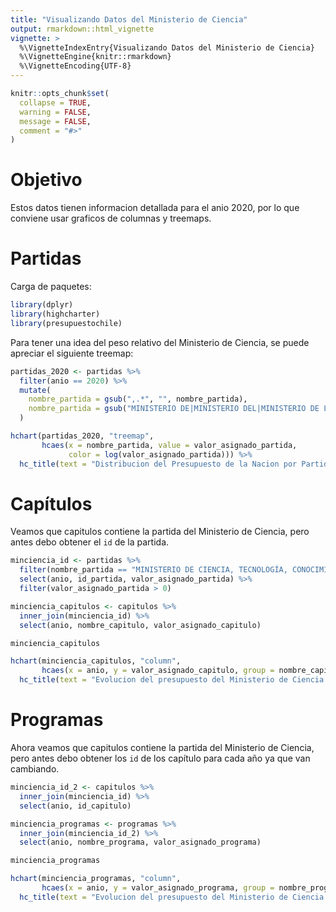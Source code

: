 ```yaml
---
title: "Visualizando Datos del Ministerio de Ciencia"
output: rmarkdown::html_vignette
vignette: >
  %\VignetteIndexEntry{Visualizando Datos del Ministerio de Ciencia}
  %\VignetteEngine{knitr::rmarkdown}
  %\VignetteEncoding{UTF-8}
---
```


```r
knitr::opts_chunk$set(
  collapse = TRUE,
  warning = FALSE,
  message = FALSE,
  comment = "#>"
)
```

# Objetivo

Estos datos tienen informacion detallada para el anio 2020, por lo que
conviene usar graficos de columnas y treemaps.

# Partidas

Carga de paquetes:
```r
library(dplyr)
library(highcharter)
library(presupuestochile)
```

Para tener una idea del peso relativo del Ministerio de Ciencia, se puede
apreciar el siguiente treemap:
```r
partidas_2020 <- partidas %>% 
  filter(anio == 2020) %>% 
  mutate(
    nombre_partida = gsub(",.*", "", nombre_partida),
    nombre_partida = gsub("MINISTERIO DE|MINISTERIO DEL|MINISTERIO DE LAS", "MIN", nombre_partida)
  )

hchart(partidas_2020, "treemap",
       hcaes(x = nombre_partida, value = valor_asignado_partida, 
             color = log(valor_asignado_partida))) %>%
  hc_title(text = "Distribucion del Presupuesto de la Nacion por Partida")
```

# Capítulos

Veamos que capitulos contiene la partida del Ministerio de Ciencia, pero antes
debo obtener el `id` de la partida.
```r
minciencia_id <- partidas %>%
  filter(nombre_partida == "MINISTERIO DE CIENCIA, TECNOLOGÍA, CONOCIMIENTO E INNOVACIÓN") %>%
  select(anio, id_partida, valor_asignado_partida) %>% 
  filter(valor_asignado_partida > 0)

minciencia_capitulos <- capitulos %>%
  inner_join(minciencia_id) %>%
  select(anio, nombre_capitulo, valor_asignado_capitulo)

minciencia_capitulos

hchart(minciencia_capitulos, "column",
       hcaes(x = anio, y = valor_asignado_capitulo, group = nombre_capitulo)) %>%
  hc_title(text = "Evolucion del presupuesto del Ministerio de Ciencia por Capitulo")
```
# Programas

Ahora veamos que capitulos contiene la partida del Ministerio de Ciencia, pero antes
debo obtener los `id` de los capítulo para cada año ya que van cambiando.
```r
minciencia_id_2 <- capitulos %>%
  inner_join(minciencia_id) %>%
  select(anio, id_capitulo)

minciencia_programas <- programas %>%
  inner_join(minciencia_id_2) %>%
  select(anio, nombre_programa, valor_asignado_programa)

minciencia_programas

hchart(minciencia_programas, "column",
       hcaes(x = anio, y = valor_asignado_programa, group = nombre_programa)) %>%
  hc_title(text = "Evolucion del presupuesto del Ministerio de Ciencia por Programa")
```
